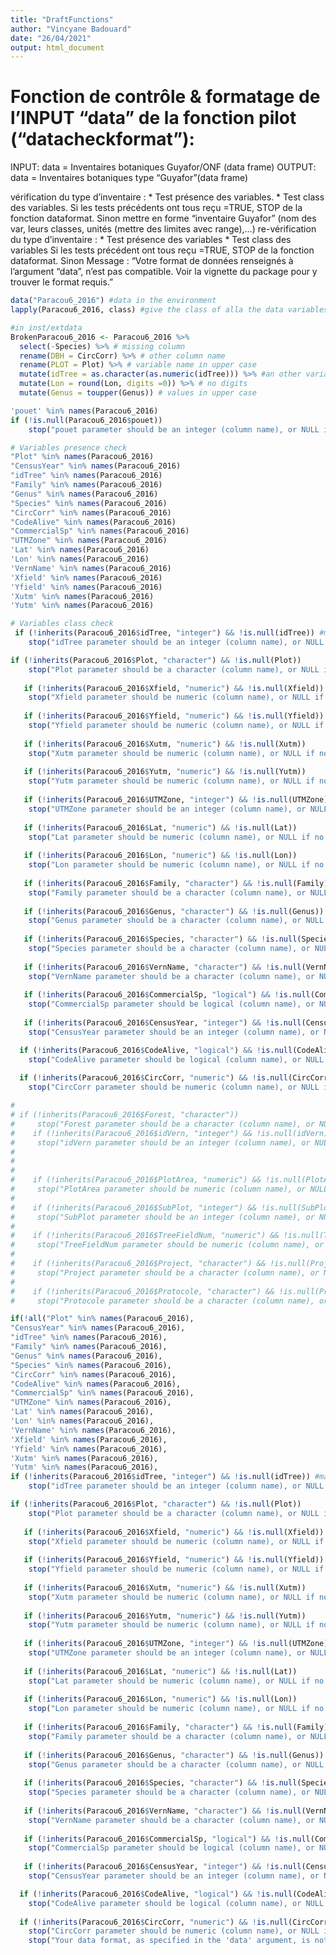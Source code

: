 ```yaml
---
title: "DraftFunctions"
author: "Vincyane Badouard"
date: "26/04/2021"
output: html_document
---
```


# Fonction de contrôle & formatage de l’INPUT “data” de la fonction pilot (“datacheckformat”):
INPUT: data = Inventaires botaniques Guyafor/ONF (data frame)
OUTPUT: data = Inventaires botaniques type “Guyafor”(data frame)

vérification du type d’inventaire : 
* Test présence des variables.
* Test class des variables.
Si les tests précédents ont tous reçu =TRUE, STOP de la fonction dataformat. 
Sinon mettre en forme “inventaire Guyafor” (nom des var, leurs classes, unités (mettre des limites avec range),...)
re-vérification du type d’inventaire : 
* Test présence des variables
* Test class des variables
Si les tests précédent ont tous reçu =TRUE, STOP de la fonction dataformat.
Sinon Message : “Votre format de données renseignés à l’argument “data”, n’est pas compatible. Voir la vignette du package pour y trouver le format requis.”

```r
data("Paracou6_2016") #data in the environment
lapply(Paracou6_2016, class) #give the class of alla the data variables
```

```r
#in inst/extdata
BrokenParacou6_2016 <- Paracou6_2016 %>% 
  select(-Species) %>% # missing column
  rename(DBH = CircCorr) %>% # other column name
  rename(PLOT = Plot) %>% # variable name in upper case
  mutate(idTree = as.character(as.numeric(idTree))) %>% #an other variable class
  mutate(Lon = round(Lon, digits =0)) %>% # no digits
  mutate(Genus = toupper(Genus)) # values in upper case
```


```r

'pouet' %in% names(Paracou6_2016)
if (!is.null(Paracou6_2016$pouet)) 
    stop("pouet parameter should be an integer (column name), or NULL if no presence column.")

```

```r
# Variables presence check
"Plot" %in% names(Paracou6_2016)
"CensusYear" %in% names(Paracou6_2016)
"idTree" %in% names(Paracou6_2016)
"Family" %in% names(Paracou6_2016)
"Genus" %in% names(Paracou6_2016)
"Species" %in% names(Paracou6_2016)
"CircCorr" %in% names(Paracou6_2016)
"CodeAlive" %in% names(Paracou6_2016)
"CommercialSp" %in% names(Paracou6_2016)
"UTMZone" %in% names(Paracou6_2016)
'Lat' %in% names(Paracou6_2016)
'Lon' %in% names(Paracou6_2016)
'VernName' %in% names(Paracou6_2016)
'Xfield' %in% names(Paracou6_2016)
'Yfield' %in% names(Paracou6_2016)
'Xutm' %in% names(Paracou6_2016)
'Yutm' %in% names(Paracou6_2016)

```

```r
# Variables class check
 if (!inherits(Paracou6_2016$idTree, "integer") && !is.null(idTree)) #majuscule ?
    stop("idTree parameter should be an integer (column name), or NULL if no presence column.")

if (!inherits(Paracou6_2016$Plot, "character") && !is.null(Plot))
    stop("Plot parameter should be a character (column name), or NULL if no presence column.") 
  
   if (!inherits(Paracou6_2016$Xfield, "numeric") && !is.null(Xfield))
    stop("Xfield parameter should be numeric (column name), or NULL if no presence column.")
  
   if (!inherits(Paracou6_2016$Yfield, "numeric") && !is.null(Yfield))
    stop("Yfield parameter should be numeric (column name), or NULL if no presence column.")
  
   if (!inherits(Paracou6_2016$Xutm, "numeric") && !is.null(Xutm))
    stop("Xutm parameter should be numeric (column name), or NULL if no presence column.")
  
   if (!inherits(Paracou6_2016$Yutm, "numeric") && !is.null(Yutm))
    stop("Yutm parameter should be numeric (column name), or NULL if no presence column.")
  
   if (!inherits(Paracou6_2016$UTMZone, "integer") && !is.null(UTMZone))
    stop("UTMZone parameter should be an integer (column name), or NULL if no presence column.")
  
   if (!inherits(Paracou6_2016$Lat, "numeric") && !is.null(Lat))
    stop("Lat parameter should be numeric (column name), or NULL if no presence column.")
  
   if (!inherits(Paracou6_2016$Lon, "numeric") && !is.null(Lon))
    stop("Lon parameter should be numeric (column name), or NULL if no presence column.")
  
   if (!inherits(Paracou6_2016$Family, "character") && !is.null(Family))
    stop("Family parameter should be a character (column name), or NULL if no presence column.")
  
   if (!inherits(Paracou6_2016$Genus, "character") && !is.null(Genus))
    stop("Genus parameter should be a character (column name), or NULL if no presence column.") 
  
   if (!inherits(Paracou6_2016$Species, "character") && !is.null(Species))
    stop("Species parameter should be a character (column name), or NULL if no presence column.")  
  
   if (!inherits(Paracou6_2016$VernName, "character") && !is.null(VernName))
    stop("VernName parameter should be a character (column name), or NULL if no presence column.")
  
   if (!inherits(Paracou6_2016$CommercialSp, "logical") && !is.null(CommercialSp))
    stop("CommercialSp parameter should be logical (column name), or NULL if no presence column.")  
  
   if (!inherits(Paracou6_2016$CensusYear, "integer") && !is.null(CensusYear))
    stop("CensusYear parameter should be an integer (column name), or NULL if no presence column.")  

  if (!inherits(Paracou6_2016$CodeAlive, "logical") && !is.null(CodeAlive))
    stop("CodeAlive parameter should be logical (column name), or NULL if no presence column.")
  
  if (!inherits(Paracou6_2016$CircCorr, "numeric") && !is.null(CircCorr)) #DBH
    stop("CircCorr parameter should be numeric (column name), or NULL if no presence column.") 

# 
# if (!inherits(Paracou6_2016$Forest, "character"))
#     stop("Forest parameter should be a character (column name), or NULL if no presence column.") #pas besoin
#    if (!inherits(Paracou6_2016$idVern, "integer") && !is.null(idVern))
#     stop("idVern parameter should be an integer (column name), or NULL if no presence column.") #pas besoin
# 
#   
#    
#    if (!inherits(Paracou6_2016$PlotArea, "numeric") && !is.null(PlotArea))
#     stop("PlotArea parameter should be numeric (column name), or NULL if no presence column.") #pas besoin
#   
#    if (!inherits(Paracou6_2016$SubPlot, "integer") && !is.null(SubPlot))
#     stop("SubPlot parameter should be an integer (column name), or NULL if no presence column.") #pas besoin
#   
#    if (!inherits(Paracou6_2016$TreeFieldNum, "numeric") && !is.null(TreeFieldNum))
#     stop("TreeFieldNum parameter should be numeric (column name), or NULL if no presence column.") #pas besoin
#   
#    if (!inherits(Paracou6_2016$Project, "character") && !is.null(Project))
#     stop("Project parameter should be a character (column name), or NULL if no presence column.") #pas besoin
#   
#    if (!inherits(Paracou6_2016$Protocole, "character") && !is.null(Protocole))
#     stop("Protocole parameter should be a character (column name), or NULL if no presence column.") #pas besoin
```

```r
if(!all("Plot" %in% names(Paracou6_2016),
"CensusYear" %in% names(Paracou6_2016),
"idTree" %in% names(Paracou6_2016),
"Family" %in% names(Paracou6_2016),
"Genus" %in% names(Paracou6_2016),
"Species" %in% names(Paracou6_2016),
"CircCorr" %in% names(Paracou6_2016),
"CodeAlive" %in% names(Paracou6_2016),
"CommercialSp" %in% names(Paracou6_2016),
"UTMZone" %in% names(Paracou6_2016),
'Lat' %in% names(Paracou6_2016),
'Lon' %in% names(Paracou6_2016),
'VernName' %in% names(Paracou6_2016),
'Xfield' %in% names(Paracou6_2016),
'Yfield' %in% names(Paracou6_2016),
'Xutm' %in% names(Paracou6_2016),
'Yutm' %in% names(Paracou6_2016),
if (!inherits(Paracou6_2016$idTree, "integer") && !is.null(idTree)) #majuscule ?
    stop("idTree parameter should be an integer (column name), or NULL if no presence column."),

if (!inherits(Paracou6_2016$Plot, "character") && !is.null(Plot))
    stop("Plot parameter should be a character (column name), or NULL if no presence column."), 
  
   if (!inherits(Paracou6_2016$Xfield, "numeric") && !is.null(Xfield))
    stop("Xfield parameter should be numeric (column name), or NULL if no presence column."),
  
   if (!inherits(Paracou6_2016$Yfield, "numeric") && !is.null(Yfield))
    stop("Yfield parameter should be numeric (column name), or NULL if no presence column."),
  
   if (!inherits(Paracou6_2016$Xutm, "numeric") && !is.null(Xutm))
    stop("Xutm parameter should be numeric (column name), or NULL if no presence column."),
  
   if (!inherits(Paracou6_2016$Yutm, "numeric") && !is.null(Yutm))
    stop("Yutm parameter should be numeric (column name), or NULL if no presence column."),
  
   if (!inherits(Paracou6_2016$UTMZone, "integer") && !is.null(UTMZone))
    stop("UTMZone parameter should be an integer (column name), or NULL if no presence column."),
  
   if (!inherits(Paracou6_2016$Lat, "numeric") && !is.null(Lat))
    stop("Lat parameter should be numeric (column name), or NULL if no presence column."),
  
   if (!inherits(Paracou6_2016$Lon, "numeric") && !is.null(Lon))
    stop("Lon parameter should be numeric (column name), or NULL if no presence column."),
  
   if (!inherits(Paracou6_2016$Family, "character") && !is.null(Family))
    stop("Family parameter should be a character (column name), or NULL if no presence column."),
  
   if (!inherits(Paracou6_2016$Genus, "character") && !is.null(Genus))
    stop("Genus parameter should be a character (column name), or NULL if no presence column."), 
  
   if (!inherits(Paracou6_2016$Species, "character") && !is.null(Species))
    stop("Species parameter should be a character (column name), or NULL if no presence column."),  
  
   if (!inherits(Paracou6_2016$VernName, "character") && !is.null(VernName))
    stop("VernName parameter should be a character (column name), or NULL if no presence column."),
  
   if (!inherits(Paracou6_2016$CommercialSp, "logical") && !is.null(CommercialSp))
    stop("CommercialSp parameter should be logical (column name), or NULL if no presence column."), 
  
   if (!inherits(Paracou6_2016$CensusYear, "integer") && !is.null(CensusYear))
    stop("CensusYear parameter should be an integer (column name), or NULL if no presence column."),  

  if (!inherits(Paracou6_2016$CodeAlive, "logical") && !is.null(CodeAlive))
    stop("CodeAlive parameter should be logical (column name), or NULL if no presence column."),
  
  if (!inherits(Paracou6_2016$CircCorr, "numeric") && !is.null(CircCorr)) #DBH
    stop("CircCorr parameter should be numeric (column name), or NULL if no presence column.")))
    stop("Your data format, as specified in the 'data' argument, is not compatible. See the package vignette for the required format.") 
```

